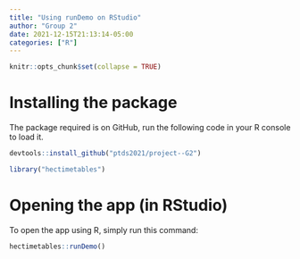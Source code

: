 ```yaml
---
title: "Using runDemo on RStudio"
author: "Group 2"
date: 2021-12-15T21:13:14-05:00
categories: ["R"]
---
```


```r
knitr::opts_chunk$set(collapse = TRUE)
```

# Installing the package

The package required is on GitHub, run the following code in your R console to load it.

```r
devtools::install_github("ptds2021/project--G2")

library("hectimetables")
```

# Opening the app (in RStudio)

To open the app using R, simply run this command: 

```r
hectimetables::runDemo()
```

